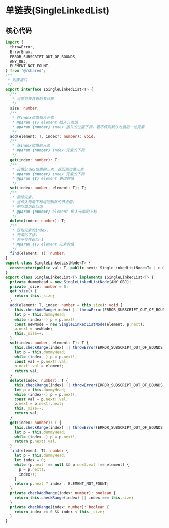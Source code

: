 # 单链表(SingleLinkedList)

## 核心代码

```typescript
import {
  throwError,
  ErrorEnum,
  ERROR_SUBSCRIPT_OUT_OF_BOUNDS,
  ANY_OBJ,
  ELEMENT_NOT_FOUNT,
} from '@/shared';
/**
 * 列表接口
 */
export interface ISingleLinkedList<T> {
  /**
   * 当前链表含有的节点数
   */
  size: number;
  /**
   * 在index位置插入元素
   * @param {T} element 插入元素值
   * @param {number} index 插入的位置下标，若不传则默认为最后一位元素
   */
  add(element: T, index?: number): void;
  /**
   * 获index位置的元素
   * @param {number} index 元素的下标
   */
  get(index: number): T;
  /**
   * 设置index位置的元素，返回原位置元素
   * @param {number} index 元素的下标
   * @param {T} element 更改的值
   */
  set(index: number, element: T): T;
  /**
   * 删除元素，
   * 当传入元素下标返回删除的节点值，
   * 删除成功返回值
   * @param {number} element 传入元素的下标
   */
  delete(index: number): T;
  /**
   * 获取元素的index，
   * 元素的下标，
   * 若不存在返回-1
   * @param {T} element 元素的值
   */
  find(element: T): number;
}
export class SingleLinkedListNode<T> {
  constructor(public val: T, public next: SingleLinkedListNode<T> | null = null) {}
}
export class SingleLinkedList<T> implements ISingleLinkedList<T> {
  private dummyHead = new SingleLinkedListNode(ANY_OBJ);
  private _size: number = 0;
  get size() {
    return this._size;
  }
  add(element: T, index: number = this.size): void {
    this.checkAddRange(index) || throwError(ERROR_SUBSCRIPT_OUT_OF_BOUNDS, ErrorEnum.range);
    let p = this.dummyHead;
    while (index--) p = p.next!;
    const newNode = new SingleLinkedListNode(element, p.next);
    p.next = newNode;
    this._size++;
  }
  set(index: number, element: T): T {
    this.checkRange(index) || throwError(ERROR_SUBSCRIPT_OUT_OF_BOUNDS, ErrorEnum.range);
    let p = this.dummyHead;
    while (index--) p = p.next!;
    const val = p.next!.val;
    p.next!.val = element;
    return val;
  }
  delete(index: number): T {
    this.checkRange(index) || throwError(ERROR_SUBSCRIPT_OUT_OF_BOUNDS, ErrorEnum.range);
    let p = this.dummyHead;
    while (index--) p = p.next!;
    const val = p.next!.val;
    p.next = p.next!.next;
    this._size--;
    return val;
  }
  get(index: number): T {
    this.checkRange(index) || throwError(ERROR_SUBSCRIPT_OUT_OF_BOUNDS, ErrorEnum.range);
    let p = this.dummyHead;
    while (index--) p = p.next!;
    return p.next!.val;
  }
  find(element: T): number {
    let p = this.dummyHead;
    let index = 0;
    while (p.next !== null && p.next.val !== element) {
      p = p.next!;
      index++;
    }
    return p.next ? index : ELEMENT_NOT_FOUNT;
  }
  private checkAddRange(index: number): boolean {
    return this.checkRange(index) || index === this.size;
  }
  private checkRange(index: number): boolean {
    return index >= 0 && index < this._size;
  }
}
```
